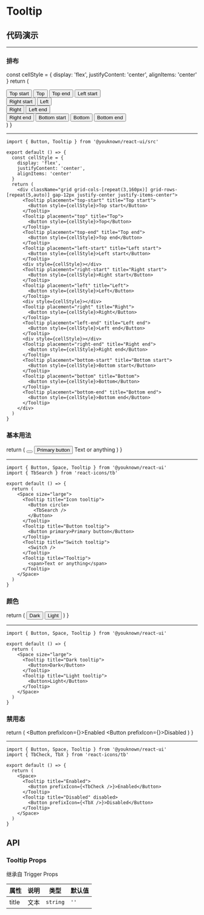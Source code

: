 # Tooltip

## 代码演示


---

### 排布

  const cellStyle = {
    display: 'flex',
    justifyContent: 'center',
    alignItems: 'center'
  }
  return (
    <div className="grid grid-cols-[repeat(3,160px)] grid-rows-[repeat(5,auto)] gap-12px justify-center justify-items-center">
      <Tooltip placement="top-start" title="Top start">
        <Button style={cellStyle}>Top start</Button>
      </Tooltip>
      <Tooltip placement="top" title="Top">
        <Button style={cellStyle}>Top</Button>
      </Tooltip>
      <Tooltip placement="top-end" title="Top end">
        <Button style={cellStyle}>Top end</Button>
      </Tooltip>
      <Tooltip placement="left-start" title="Left start">
        <Button style={cellStyle}>Left start</Button>
      </Tooltip>
      <div style={cellStyle}></div>
      <Tooltip placement="right-start" title="Right start">
        <Button style={cellStyle}>Right start</Button>
      </Tooltip>
      <Tooltip placement="left" title="Left">
        <Button style={cellStyle}>Left</Button>
      </Tooltip>
      <div style={cellStyle}></div>
      <Tooltip placement="right" title="Right">
        <Button style={cellStyle}>Right</Button>
      </Tooltip>
      <Tooltip placement="left-end" title="Left end">
        <Button style={cellStyle}>Left end</Button>
      </Tooltip>
      <div style={cellStyle}></div>
      <Tooltip placement="right-end" title="Right end">
        <Button style={cellStyle}>Right end</Button>
      </Tooltip>
      <Tooltip placement="bottom-start" title="Bottom start">
        <Button style={cellStyle}>Bottom start</Button>
      </Tooltip>
      <Tooltip placement="bottom" title="Bottom">
        <Button style={cellStyle}>Bottom</Button>
      </Tooltip>
      <Tooltip placement="bottom-end" title="Bottom end">
        <Button style={cellStyle}>Bottom end</Button>
      </Tooltip>
    </div>
  )
}

<Placement />

---

```tsx
import { Button, Tooltip } from '@youknown/react-ui/src'

export default () => {
  const cellStyle = {
    display: 'flex',
    justifyContent: 'center',
    alignItems: 'center'
  }
  return (
    <div className="grid grid-cols-[repeat(3,160px)] grid-rows-[repeat(5,auto)] gap-12px justify-center justify-items-center">
      <Tooltip placement="top-start" title="Top start">
        <Button style={cellStyle}>Top start</Button>
      </Tooltip>
      <Tooltip placement="top" title="Top">
        <Button style={cellStyle}>Top</Button>
      </Tooltip>
      <Tooltip placement="top-end" title="Top end">
        <Button style={cellStyle}>Top end</Button>
      </Tooltip>
      <Tooltip placement="left-start" title="Left start">
        <Button style={cellStyle}>Left start</Button>
      </Tooltip>
      <div style={cellStyle}></div>
      <Tooltip placement="right-start" title="Right start">
        <Button style={cellStyle}>Right start</Button>
      </Tooltip>
      <Tooltip placement="left" title="Left">
        <Button style={cellStyle}>Left</Button>
      </Tooltip>
      <div style={cellStyle}></div>
      <Tooltip placement="right" title="Right">
        <Button style={cellStyle}>Right</Button>
      </Tooltip>
      <Tooltip placement="left-end" title="Left end">
        <Button style={cellStyle}>Left end</Button>
      </Tooltip>
      <div style={cellStyle}></div>
      <Tooltip placement="right-end" title="Right end">
        <Button style={cellStyle}>Right end</Button>
      </Tooltip>
      <Tooltip placement="bottom-start" title="Bottom start">
        <Button style={cellStyle}>Bottom start</Button>
      </Tooltip>
      <Tooltip placement="bottom" title="Bottom">
        <Button style={cellStyle}>Bottom</Button>
      </Tooltip>
      <Tooltip placement="bottom-end" title="Bottom end">
        <Button style={cellStyle}>Bottom end</Button>
      </Tooltip>
    </div>
  )
}
```

### 基本用法

  return (
    <Space size="large">
      <Tooltip title="Icon tooltip">
        <Button circle>
          <TbSearch />
        </Button>
      </Tooltip>
      <Tooltip title="Button tooltip">
        <Button primary>Primary button</Button>
      </Tooltip>
      <Tooltip title="Switch tooltip">
        <Switch />
      </Tooltip>
      <Tooltip title="Tooltip">
        <span>Text or anything</span>
      </Tooltip>
    </Space>
  )
}

<BasicUsage />

---

```tsx
import { Button, Space, Tooltip } from '@youknown/react-ui'
import { TbSearch } from 'react-icons/tb'

export default () => {
  return (
    <Space size="large">
      <Tooltip title="Icon tooltip">
        <Button circle>
          <TbSearch />
        </Button>
      </Tooltip>
      <Tooltip title="Button tooltip">
        <Button primary>Primary button</Button>
      </Tooltip>
      <Tooltip title="Switch tooltip">
        <Switch />
      </Tooltip>
      <Tooltip title="Tooltip">
        <span>Text or anything</span>
      </Tooltip>
    </Space>
  )
}
```

### 颜色

  return (
    <Space size="large">
      <Tooltip title="Dark tooltip">
        <Button>Dark</Button>
      </Tooltip>
      <Tooltip title="Light tooltip">
        <Button>Light</Button>
      </Tooltip>
    </Space>
  )
}

<TooltipColor />

---

```tsx
import { Button, Space, Tooltip } from '@youknown/react-ui'

export default () => {
  return (
    <Space size="large">
      <Tooltip title="Dark tooltip">
        <Button>Dark</Button>
      </Tooltip>
      <Tooltip title="Light tooltip">
        <Button>Light</Button>
      </Tooltip>
    </Space>
  )
}
```

### 禁用态

  return (
    <Space>
      <Tooltip title="Enabled">
        <Button prefixIcon={<TbCheck />}>Enabled</Button>
      </Tooltip>
      <Tooltip title="Disabled" disabled>
        <Button prefixIcon={<TbX />}>Disabled</Button>
      </Tooltip>
    </Space>
  )
}

<Disabled />

---

```tsx
import { Button, Space, Tooltip } from '@youknown/react-ui'
import { TbCheck, TbX } from 'react-icons/tb'

export default () => {
  return (
    <Space>
      <Tooltip title="Enabled">
        <Button prefixIcon={<TbCheck />}>Enabled</Button>
      </Tooltip>
      <Tooltip title="Disabled" disabled>
        <Button prefixIcon={<TbX />}>Disabled</Button>
      </Tooltip>
    </Space>
  )
}
```

## API

### Tooltip Props

继承自 Trigger Props

| 属性  | 说明 | 类型     | 默认值 |
| ----- | ---- | -------- | ------ |
| title | 文本 | `string` | `''`   |
